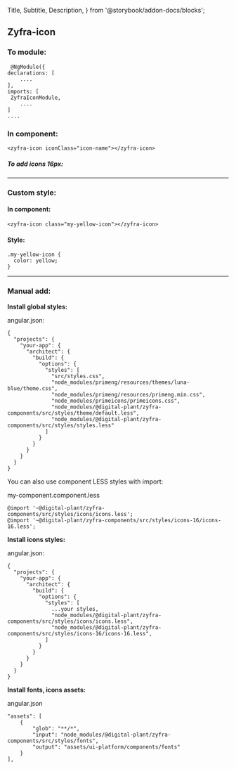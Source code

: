 

  Title,
  Subtitle,
  Description,
} from '@storybook/addon-docs/blocks';

<style>{`
    .innerZoomElementWrapper > * {
        display: block!important;
    }
    .sbdocs-subtitle {
        border-bottom: 1px solid rgba(0, 0, 0, .1)!important;
        margin-bottom: 10px;
        margin-top: 10px;
    }

    .sbdocs-p {
        margin:0;
    }

    .css-tmvzag {
        margin: 10px 0 25px
    }

`}</style>

## Zyfra-icon

### To module:
<Preview>


     @NgModule({
    declarations: [
        ....
    ],
    imports: [
     ZyfraIconModule,
        ....
    ]
    ....

</Preview>

### In component:

```
<zyfra-icon iconClass="icon-name"></zyfra-icon>

```
##### To add icons 16px:
<zyfra-icon iconClass="icon-name" size="16"></zyfra-icon>

***

### Custom style:

#### In component:

```
<zyfra-icon class="my-yellow-icon"></zyfra-icon>
```
#### Style:

```
.my-yellow-icon {
  color: yellow;
}
```
***
### Manual add:

**Install global styles:**

angular.json:
```
{
  "projects": {
    "your-app": {
      "architect": {
        "build": {
          "options": {
            "styles": [
              "src/styles.css",
              "node_modules/primeng/resources/themes/luna-blue/theme.css",
              "node_modules/primeng/resources/primeng.min.css",
              "node_modules/primeicons/primeicons.css",
              "node_modules/@digital-plant/zyfra-components/src/styles/theme/default.less",
              "node_modules/@digital-plant/zyfra-components/src/styles/styles.less"
            ]
          }
        }
      }
    }
  }
}
```

You can also use component LESS styles with import:

my-component.component.less
```
@import '~@digital-plant/zyfra-components/src/styles/icons/icons.less';
@import '~@digital-plant/zyfra-components/src/styles/icons-16/icons-16.less';
```

**Install icons styles:**

angular.json:
```
{
  "projects": {
    "your-app": {
      "architect": {
        "build": {
          "options": {
            "styles": [
              ...your styles,
              "node_modules/@digital-plant/zyfra-components/src/styles/icons/icons.less",
              "node_modules/@digital-plant/zyfra-components/src/styles/icons-16/icons-16.less",
            ]
          }
        }
      }
    }
  }
}
```

**Install fonts, icons assets:**

angular.json
```
"assets": [
    {
        "glob": "**/*",
        "input": "node_modules/@digital-plant/zyfra-components/src/styles/fonts",
        "output": "assets/ui-platform/components/fonts"
    }
],
```
